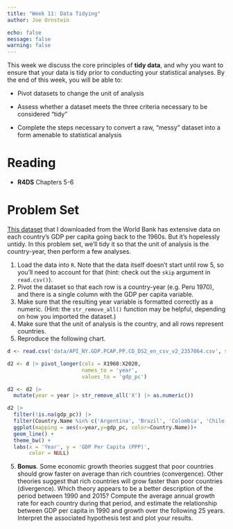 ```yaml
---
title: "Week 11: Data Tidying"
author: Joe Ornstein

echo: false
message: false
warning: false
---
```


This week we discuss the core principles of **tidy data**, and why you want to ensure that your data is tidy prior to conducting your statistical analyses. By the end of this week, you will be able to:

-   Pivot datasets to change the unit of analysis

-   Assess whether a dataset meets the three criteria necessary to be considered "tidy"

-   Complete the steps necessary to convert a raw, "messy" dataset into a form amenable to statistical analysis

# Reading 

-   **R4DS** Chapters 5-6

# Problem Set

[This dataset](API_NY.GDP.PCAP.PP.CD_DS2_en_csv_v2_2357064.csv) that I downloaded from the World Bank has extensive data on each country's GDP per capita going back to the 1960s. But it's hopelessly untidy. In this problem set, we'll tidy it so that the unit of analysis is the country-year, then perform a few analyses.

1.  Load the data into `R`. Note that the data itself doesn't start until row 5, so you'll need to account for that (hint: check out the `skip` argument in `read.csv()`).
2.  Pivot the dataset so that each row is a country-year (e.g. Peru 1970), and there is a single column with the GDP per capita variable.
3.  Make sure that the resulting year variable is formatted correctly as a numeric. (Hint: the `str_remove_all()` function may be helpful, depending on how you imported the dataset.)
4.  Make sure that the unit of analysis is the country, and all rows represent countries.
5.  Reproduce the following chart.

```r
d <- read.csv('data/API_NY.GDP.PCAP.PP.CD_DS2_en_csv_v2_2357064.csv', skip = 4)

d2 <- d |> pivot_longer(cols = X1960:X2020,
                        names_to = 'year',
                        values_to = 'gdp_pc')

d2 <- d2 |> 
  mutate(year = year |> str_remove_all('X') |> as.numeric())

d2 |> 
  filter(!is.na(gdp_pc)) |> 
  filter(Country.Name %in% c('Argentina', 'Brazil', 'Colombia', 'Chile')) |> 
  ggplot(mapping = aes(x=year,y=gdp_pc, color=Country.Name))+
  geom_line() +
  theme_bw() +
  labs(x = 'Year', y = 'GDP Per Capita (PPP)',
       color = NULL)
```

5.  **Bonus**. Some economic growth theories suggest that poor countries should grow faster on average than rich countries (convergence). Other theories suggest that rich countries will grow faster than poor countries (divergence). Which theory appears to be a better description of the period between 1990 and 2015? Compute the average annual growth rate for each country during that period, and estimate the relationship between GDP per capita in 1990 and growth over the following 25 years. Interpret the associated hypothesis test and plot your results.
